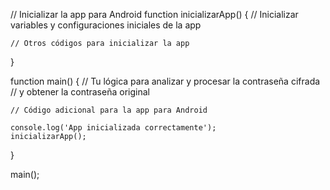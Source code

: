 

// Inicializar la app para Android
function inicializarApp() {
    // Inicializar variables y configuraciones iniciales de la app

    // Otros códigos para inicializar la app
}

function main() {
    // Tu lógica para analizar y procesar la contraseña cifrada
    // y obtener la contraseña original

    // Código adicional para la app para Android

    console.log('App inicializada correctamente');
    inicializarApp();
}

main();
